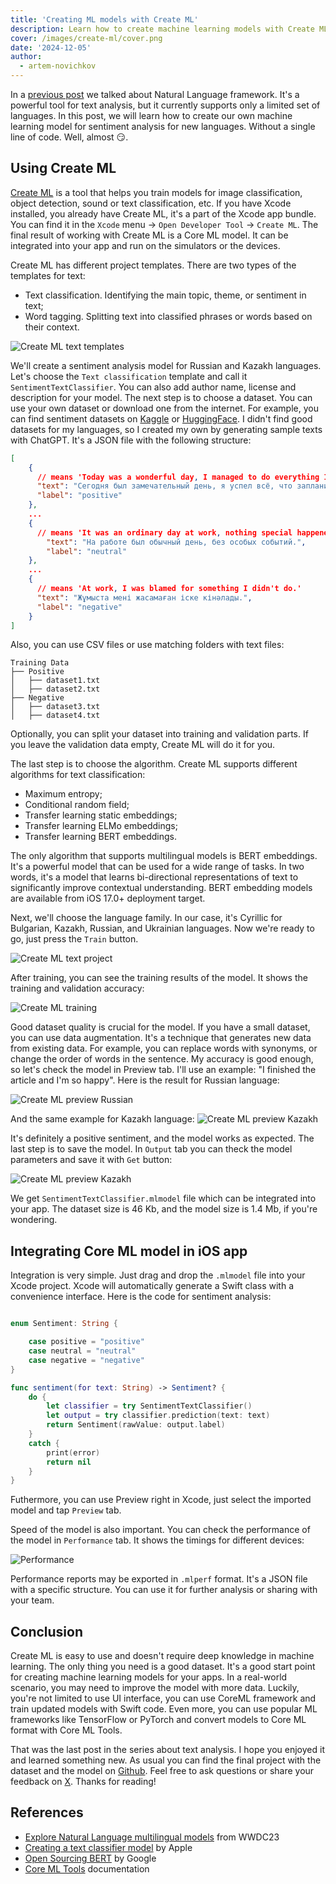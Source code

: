 ```yaml
---
title: 'Creating ML models with Create ML'
description: Learn how to create machine learning models with Create ML
cover: /images/create-ml/cover.png
date: '2024-12-05'
author:
  - artem-novichkov
---
```


In a [previous post](https://www.artemnovichkov.com/blog/working-with-natural-language-framework) we talked about Natural Language framework. It's a powerful tool for text analysis, but it currently supports only a limited set of languages. In this post, we will learn how to create our own machine learning model for sentiment analysis for new languages. Without a single line of code. Well, almost 😏.

## Using Create ML

[Create ML](https://developer.apple.com/machine-learning/create-ml/) is a tool that helps you train models for image classification, object detection, sound or text classification, etc. If you have Xcode installed, you already have Create ML, it's a part of the Xcode app bundle. You can find it in the `Xcode` menu -> `Open Developer Tool` -> `Create ML`. The final result of working with Create ML is a Core ML model. It can be integrated into your app and run on the simulators or the devices.

Create ML has different project templates. There are two types of the templates for text:
- Text classification. Identifying the main topic, theme, or sentiment in text;
- Word tagging. Splitting text into classified phrases or words based on their context.

![Create ML text templates](/images/create-ml/text-templates.png)

We'll create a sentiment analysis model for Russian and Kazakh languages. Let's choose the `Text classification` template and call it `SentimentTextClassifier`. You can also add author name, license and description for your model. The next step is to choose a dataset. You can use your own dataset or download one from the internet. For example, you can find sentiment datasets on [Kaggle](https://www.kaggle.com/search?q=sentiment+in%3Adatasets) or [HuggingFace](https://huggingface.co/datasets?modality=modality:text&sort=trending&search=sentiment). I didn't find good datasets for my languages, so I created my own by generating sample texts with ChatGPT. It's a JSON file with the following structure:

```json
[
    {
      // means 'Today was a wonderful day, I managed to do everything I planned!'
      "text": "Сегодня был замечательный день, я успел всё, что запланировал!",
      "label": "positive"
    },
    ...
    {
      // means 'It was an ordinary day at work, nothing special happened.'
        "text": "На работе был обычный день, без особых событий.",
        "label": "neutral"
    },
    ...
    {
      // means 'At work, I was blamed for something I didn't do.'
      "text": "Жұмыста мені жасамаған іске кінәлады.",
      "label": "negative"
    }
]
```

Also, you can use CSV files or use matching folders with text files:
```
Training Data
├── Positive
│   ├── dataset1.txt
│   ├── dataset2.txt
├── Negative
│   ├── dataset3.txt
│   ├── dataset4.txt
```

Optionally, you can split your dataset into training and validation parts. If you leave the validation data empty, Create ML will do it for you. 

The last step is to choose the algorithm. Create ML supports different algorithms for text classification:
- Maximum entropy;
- Conditional random field;
- Transfer learning static embeddings;
- Transfer learning ELMo embeddings;
- Transfer learning BERT embeddings.

The only algorithm that supports multilingual models is BERT embeddings. It's a powerful model that can be used for a wide range of tasks. In two words, it's a model that learns bi-directional representations of text to significantly improve contextual understanding. BERT embedding models are available from iOS 17.0+ deployment target.

Next, we'll choose the language family. In our case, it's Cyrillic for Bulgarian, Kazakh, Russian, and Ukrainian languages. Now we're ready to go, just press the `Train` button.

![Create ML text project](/images/create-ml/text-project.png)

After training, you can see the training results of the model. It shows the training and validation accuracy:

![Create ML training](/images/create-ml/training.png)

Good dataset quality is crucial for the model. If you have a small dataset, you can use data augmentation. It's a technique that generates new data from existing data. For example, you can replace words with synonyms, or change the order of words in the sentence. My accuracy is good enough, so let's check the model in Preview tab. I'll use an example: "I finished the article and I'm so happy". Here is the result for Russian language:

![Create ML preview Russian](/images/create-ml/preview-russian.png)

And the same example for Kazakh language:
![Create ML preview Kazakh](/images/create-ml/preview-kazakh.png)

It's definitely a positive sentiment, and the model works as expected. The last step is to save the model. In `Output` tab you can theck the model parameters and save it with `Get` button:

![Create ML preview Kazakh](/images/create-ml/output.png)

We get `SentimentTextClassifier.mlmodel` file which can be integrated into your app. The dataset size is 46 Kb, and the model size is 1.4 Mb, if you're wondering.

## Integrating Core ML model in iOS app

Integration is very simple. Just drag and drop the `.mlmodel` file into your Xcode project. Xcode will automatically generate a Swift class with a convenience interface. Here is the code for sentiment analysis:

```swift

enum Sentiment: String {

    case positive = "positive"
    case neutral = "neutral"
    case negative = "negative"
}

func sentiment(for text: String) -> Sentiment? {
    do {
        let classifier = try SentimentTextClassifier()
        let output = try classifier.prediction(text: text)
        return Sentiment(rawValue: output.label)
    }
    catch {
        print(error)
        return nil
    }
}
```

Futhermore, you can use Preview right in Xcode, just select the imported model and tap `Preview` tab.

Speed of the model is also important. You can check the performance of the model in `Performance` tab. It shows the timings for different devices:

![Performance](/images/create-ml/performance.png)

Performance reports may be exported in `.mlperf` format. It's a JSON file with a specific structure. You can use it for further analysis or sharing with your team.

## Conclusion

Create ML is easy to use and doesn't require deep knowledge in machine learning. The only thing you need is a good dataset. It's a good start point for creating machine learning models for your apps. In a real-world scenario, you may need to improve the model with more data. Luckily, you're not limited to use UI interface, you can use CoreML framework and train updated models with Swift code. Even more, you can use popular ML frameworks like TensorFlow or PyTorch and convert models to Core ML format with Core ML Tools.

That was the last post in the series about text analysis. I hope you enjoyed it and learned something new. As usual you can find the final project with the dataset and the model on [Github](https://github.com/artemnovichkov/NaturalLanguageExample). Feel free to ask questions or share your feedback on [X](https://x.com/iosartem). Thanks for reading!

## References

- [Explore Natural Language multilingual models](https://developer.apple.com/videos/play/wwdc2023/10042/) from WWDC23
- [Creating a text classifier model](https://developer.apple.com/documentation/createml/creating-a-text-classifier-model) by Apple
- [Open Sourcing BERT](https://research.google/blog/open-sourcing-bert-state-of-the-art-pre-training-for-natural-language-processing/) by Google
- [Core ML Tools](https://apple.github.io/coremltools/docs-guides/index.html) documentation